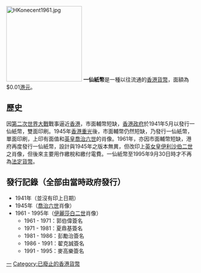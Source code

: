 {{NoteTA
|G1=PoliticiansUK
}}
[[File:HKonecent1961.jpg|200px]]
'''一仙紙幣'''是一種以往流通的[[香港貨幣|香港貨幣]]，面額為$0.01[[港元|港元]]。

==歷史==
因[[第二次世界大戰|第二次世界大戰]]戰事逼近[[香港|香港]]，市面輔幣短缺，[[香港殖民地時期#香港政府|香港政府]]於1941年5月以發行一仙紙幣，雙面印刷。1945年[[香港重光|香港重光]]後，市面輔幣仍然短缺，乃發行一仙紙幣，單面印刷，上印有面值和[[英国君主|英皇]][[喬治六世|喬治六世]]的肖像。1961年，亦因市面輔幣短缺，港府再度發行一仙紙幣，設計與1945年之版本無異，但改印上[[英女皇|英女皇]][[伊利沙伯二世|伊利沙伯二世]]之肖像，但後來主要用作繳稅和繳付電費。一仙紙幣至1995年9月30日時才不再為[[法定貨幣|法定貨幣]]。

==發行記錄（全部由當時政府發行）==
*1941年（並沒有印上日期）
*1945年（[[喬治六世|喬治六世]]肖像）
*1961 - 1995年（[[伊麗莎白二世|伊麗莎白二世]]肖像）
**1961 - 1971：郭伯偉簽名
**1971 - 1981：夏鼎基簽名
**1981 - 1986：彭勵治簽名
**1986 - 1991：翟克誠簽名
**1991 - 1995：麥高樂簽名
{{香港貨幣}}
{{HK-econ-stub}}

[[Category:香港紙幣|一]]
[[Category:已廢止的香港貨幣|Category:已廢止的香港貨幣]]